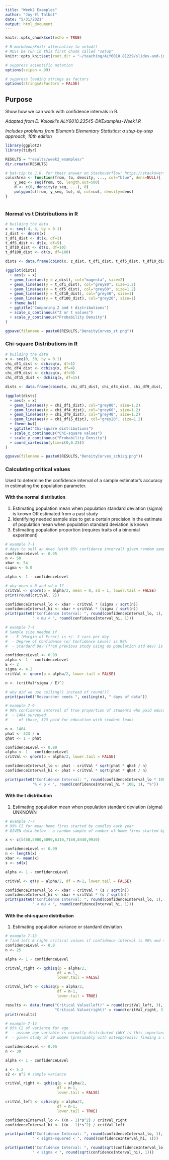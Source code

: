 ---
title: "Week2 Examples"
author: "Joy-El Talbot"
date: "5/31/2021"
output: html_document
---

```{r setup, include=FALSE}
knitr::opts_chunk$set(echo = TRUE)

# R-markdown/Knitr alternative to setwd()
# MUST be run in this first chunk called "setup"
knitr::opts_knit$set(root.dir = "~/teaching/ALY6010.81229/slides-and-in-class-materials") # TODO change to your project directory

# suppress scientific notation
options(scipen = 99)

# suppress loading strings as factors
options(stringsAsFactors = FALSE)
```

## Purpose
Show how we can work with confidence intervals in R.

*Adapted from D. Koloski's ALY6010.23545-DKExamples-Week1.R*

*Includes problems from Bluman's Elementary Statistics: a step-by-step approach, 10th edition*


```{r libraries}
library(ggplot2)
library(tidyr)
```

```{r constants}
RESULTS = "results/week2_examples/"
dir.create(RESULTS)
```

```{r helperFunctions}
# hat-tip to J.R. for their answer on Stackoverflow: https://stackoverflow.com/questions/27898931/how-to-shade-a-graph-using-curve-in-r
colorArea <- function(from, to, density, ..., col="blue", dens=NULL){
    y_seq <- seq(from, to, length.out=500)
    d <- c(0, density(y_seq, ...), 0)
    polygon(c(from, y_seq, to), d, col=col, density=dens)
}

```

```{r loadData}

```

### Normal vs t Distributions in R
```{r normalVStDistribution}
# building the data
x <- seq(-4, 4, by = 0.1)
z_dist <- dnorm(x)
t_df1_dist <- dt(x, df=1)
t_df5_dist <- dt(x, df=5)
t_df10_dist <- dt(x, df=10)
t_df100_dist <- dt(x, df=100)

dists <- data.frame(cbind(x, z_dist, t_df1_dist, t_df5_dist, t_df10_dist, t_df100_dist))

(ggplot(dists)
  + aes(x = x)
  + geom_line(aes(y = z_dist), col="magenta", size=2)
  + geom_line(aes(y = t_df1_dist), col="grey80", size=1.2)
  + geom_line(aes(y = t_df5_dist), col="grey60", size=1.2)
  + geom_line(aes(y = t_df10_dist), col="grey40", size=1)
  + geom_line(aes(y = t_df100_dist), col="grey20", size=1)
  + theme_bw()
  + ggtitle("Comparing Z and t distributions")
  + scale_x_continuous("Z or t values")
  + scale_y_continuous("Probability Density")
)

ggsave(filename = paste0(RESULTS,"DensityCurves_zt.png"))
```

### Chi-square Distributions in R
```{r normalVSchi-squareDistribution}
# building the data
x <- seq(0, 30, by = 0.1)
chi_df1_dist <- dchisq(x, df=1)
chi_df4_dist <- dchisq(x, df=4)
chi_df9_dist <- dchisq(x, df=9)
chi_df15_dist <- dchisq(x, df=15)

dists <- data.frame(cbind(x, chi_df1_dist, chi_df4_dist, chi_df9_dist, chi_df15_dist))

(ggplot(dists)
  + aes(x = x)
  + geom_line(aes(y = chi_df1_dist), col="grey80", size=1.2)
  + geom_line(aes(y = chi_df4_dist), col="grey60", size=1.2)
  + geom_line(aes(y = chi_df9_dist), col="grey40", size=1.2)
  + geom_line(aes(y = chi_df15_dist), col="grey20", size=1.2)
  + theme_bw()
  + ggtitle("Chi-square distributions")
  + scale_x_continuous("Chi-square values")
  + scale_y_continuous("Probability Density")
  + coord_cartesian(ylim=c(0,0.25))
)

ggsave(filename = paste0(RESULTS,"DensityCurves_zchisq.png"))
```


### Calculating critical values
Used to determine the confidence interval of a sample estimator's accuracy in estimating the population parameter.


#### With the normal distribution

  1. Estimating population mean when population standard deviation (sigma) is known OR estimated from a past study
  2. Identifying needed sample size to get a certain precision in the estimate of population mean when population standard deviation is known
  3. Estimating population proportion (requires traits of a binomial experiment)
  
```{r criticalValues_norm_mean}
# example 7-1
# days to sell an Aveo (with 95% confidence interval) given random sample of 50 cars took a mean time of 54 days to sell and population standard deviation is 6.0 days
confidenceLevel <- 0.95
n <- 50
xbar <- 54
sigma <- 6.0

alpha <- 1 - confidenceLevel

# why mean = 0 and sd = 1?
critVal <- qnorm(p = alpha/2, mean = 0, sd = 1, lower.tail = FALSE)
print(round(critVal, 2))

confidenceInterval_lo <- xbar - critVal * (sigma / sqrt(n))
confidenceInterval_hi <- xbar + critVal * (sigma / sqrt(n))
print(paste0("Confidence Interval: ", round(confidenceInterval_lo, 1),
            " < mu < ", round(confidenceInterval_hi, 1)))
```

```{r criticalValues_norm_samplesize}
# example 7-4
# Sample size needed if 
#  - E (Margin of Error) is +/- 2 cars per day
#  - Degree of Confidence (or Confidence Level) is 99%
#  - Standard Dev (from previous study using as population std dev) is 4.2

confidenceLevel <- 0.99
alpha <- 1 - confidenceLevel
E <- 2
sigma <- 4.2
critVal <- qnorm(p = alpha/2, lower.tail = FALSE)

n <- (critVal*sigma / E)^2

# why did we use ceiling() instead of round()?
print(paste0("Researcher needs ", ceiling(n), " days of data"))

```

```{r criticalValues_norm_proportion}
# example 7-9
# 90% confidence interval of true proportion of students who paid education with student loans
#  - 1404 surveyed
#  -  of those, 323 paid for education with student loans

n <- 1404
phat <- 323 / n
qhat <- 1 - phat

confidenceLevel <- 0.90
alpha <- 1 - confidenceLevel
critVal <- qnorm(p = alpha/2, lower.tail = FALSE)

confidenceInterval_lo <- phat - critVal * sqrt(phat * qhat / n)
confidenceInterval_hi <- phat + critVal * sqrt(phat * qhat / n)

print(paste0("Confidence Interval: ", round(confidenceInterval_lo * 100, 1),
            "% < p < ", round(confidenceInterval_hi * 100, 1), "%"))
```

#### With the t distribution

  1. Estimating population mean when population standard deviation (sigma) UNKNOWN
  
```{r criticalValues_t_mean}
# example 7-7
# 99% CI for mean home fires started by candles each year
# GIVEN data below - a random sample of number of home fires started by candles for the past several years

x <- c(5460,5900,6090,6310,7160,8440,9930)

confidenceLevel <- 0.99
n <- length(x)
xbar <- mean(x)
s <- sd(x)

alpha <- 1 - confidenceLevel

critVal <- qt(p = alpha/2, df = n-1, lower.tail = FALSE)

confidenceInterval_lo <- xbar - critVal * (s / sqrt(n))
confidenceInterval_hi <- xbar + critVal * (s / sqrt(n))
print(paste0("Confidence Interval: ", round(confidenceInterval_lo, 1),
            " < mu < ", round(confidenceInterval_hi, 1)))
```

#### With the chi-square distribution

  1. Estimating population variance or standard deviation

```{r criticalValues_chisq}
# example 7-13
# find left & right critical values if confidence interval is 90% and sample size is 25
confidenceLevel <- 0.9
n <- 25

alpha <- 1 - confidenceLevel

critVal_right <- qchisq(p = alpha/2,
                       df = n-1,
                       lower.tail = FALSE)

critVal_left <- qchisq(p = alpha/2,
                       df = n-1,
                       lower.tail = TRUE)

results <- data.frame("Critical Value(left)" = round(critVal_left, 3),
                      "Critical Value(right)" = round(critVal_right, 3))
print(results)

```


```{r criticalValues_variance_chisq}
# example 7-14
# 95% CI of variance for age
#  - assume age variable is normally distributed (WHY is this important?)
#  - given study of 30 women (presumably with osteoporosis) finding a std dev of 5.2 years

confidenceLevel <- 0.95
n <- 30

alpha <- 1 - confidenceLevel

s <- 5.2
s2 <- s^2 # sample variance

critVal_right <- qchisq(p = alpha/2,
                       df = n-1,
                       lower.tail = FALSE)

critVal_left <- qchisq(p = alpha/2,
                       df = n-1,
                       lower.tail = TRUE)

confidenceInterval_lo <- ((n - 1)*s^2) / critVal_right
confidenceInterval_hi <- ((n - 1)*s^2) / critVal_left

print(paste0("Confidence Interval: ", round(confidenceInterval_lo, 1),
            " < sigma-squared < ", round(confidenceInterval_hi, 1)))

print(paste0("Confidence Interval: ", round(sqrt(confidenceInterval_lo), 1),
            " < sigma < ", round(sqrt(confidenceInterval_hi), 1)))
```











